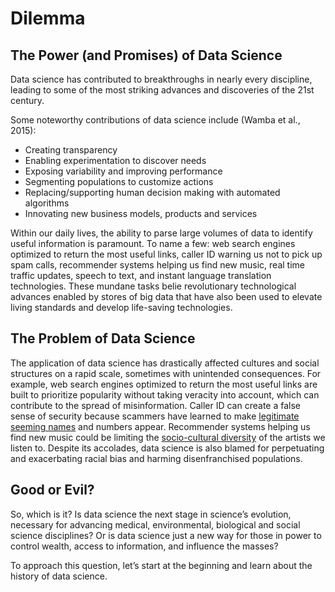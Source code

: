 # Dilemma

## The Power (and Promises) of Data Science

Data science has contributed to breakthroughs in nearly every discipline,
leading to some of the most striking advances and discoveries of the 21st
century.

Some noteworthy contributions of data science include (Wamba et al., 2015):

* Creating transparency
* Enabling experimentation to discover needs
* Exposing variability and improving performance
* Segmenting populations to customize actions
* Replacing/supporting human decision making with automated algorithms
* Innovating new business models, products and services

Within our daily lives, the ability to parse large volumes of data to identify
useful information is paramount. To name a few: web search engines optimized to
return the most useful links, caller ID warning us not to pick up spam calls,
recommender systems helping us find new music, real time traffic updates,
speech to text, and instant language translation technologies. These mundane
tasks belie revolutionary technological advances enabled by stores of big data
that have also been used to elevate living standards and develop life-saving
technologies. 

## The Problem of Data Science

The application of data science has drastically affected cultures and social
structures on a rapid scale, sometimes with unintended consequences. For
example, web search engines optimized to return the most useful links are built
to prioritize popularity without taking veracity into account, which can
contribute to the spread of misinformation. Caller ID can create a false sense
of security because scammers have learned to make [legitimate seeming
names](https://sevis.com/the-dark-side-of-voice-calls/) and numbers appear.
Recommender systems helping us find new music could be limiting the
[socio-cultural
diversity](https://transactions.ismir.net/articles/10.5334/tismir.106/) of the
artists we listen to. Despite its accolades, data science is also blamed for
perpetuating and exacerbating racial bias and harming disenfranchised
populations. 

## Good or Evil?

So, which is it? Is data science the next stage in science’s evolution,
necessary for advancing medical, environmental, biological and social science
disciplines? Or is data science just a new way for those in power to control
wealth, access to information, and influence the masses?

To approach this question, let's start at the beginning and learn about the
history of data science.
